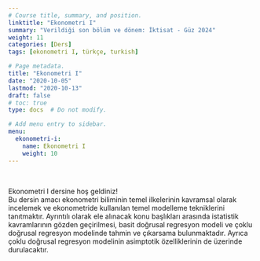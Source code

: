 ```yaml
---
# Course title, summary, and position.
linktitle: "Ekonometri I"
summary: "Verildiği son bölüm ve dönem: İktisat - Güz 2024"
weight: 11
categories: [Ders]
tags: [ekonometri I, türkçe, turkish]

# Page metadata.
title: "Ekonometri I"
date: "2020-10-05"
lastmod: "2020-10-13"
draft: false
# toc: true
type: docs  # Do not modify.

# Add menu entry to sidebar.
menu:
  ekonometri-i:
    name: Ekonometri I
    weight: 10
---
```


<br>

Ekonometri I dersine hoş geldiniz!  
Bu dersin amacı ekonometri biliminin temel ilkelerinin kavramsal olarak incelemek ve ekonometride kullanılan temel modelleme tekniklerini tanıtmaktır. Ayrıntılı olarak ele alınacak konu başlıkları arasında istatistik kavramlarının gözden geçirilmesi, basit doğrusal regresyon modeli ve çoklu doğrusal regresyon modelinde tahmin ve çıkarsama bulunmaktadır. Ayrıca çoklu doğrusal regresyon modelinin asimptotik özelliklerinin de üzerinde durulacaktır.

